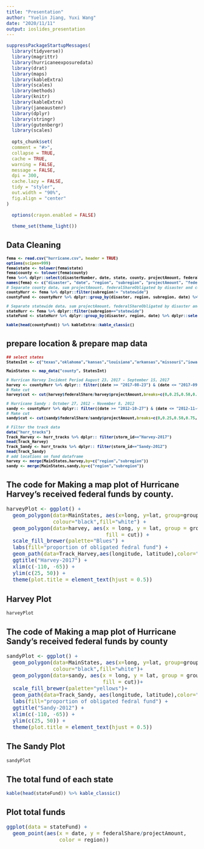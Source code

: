 ```yaml
---
title: "Presentation"
author: "Yuelin Jiang, Yuxi Wang"
date: "2020/11/11"
output: ioslides_presentation
---
```

```r

suppressPackageStartupMessages(
  library(tidyverse))
  library(magrittr)
  library(hurricaneexposuredata)
  library(drat)
  library(maps)
  library(kableExtra)
  library(scales)
  library(methods)
  library(knitr)
  library(kableExtra)
  library(janeaustenr)
  library(dplyr)
  library(stringr)
  library(gutenbergr)
  library(scales)
  
  opts_chunk$set(
  comment = "#>",
  collapse = TRUE,
  cache = TRUE,
  warning = FALSE,
  message = FALSE,
  dpi = 300,
  cache.lazy = FALSE,
  tidy = "styler",
  out.width = "90%",
  fig.align = "center"
)

  options(crayon.enabled = FALSE)

  theme_set(theme_light())

```



## Data Cleaning
<div style="font-size:9pt; font-weight: bold">
```r
fema <- read.csv("hurricane.csv", header = TRUE)
options(scipen=999)
fema$state <- tolower(fema$state)
fema$county <- tolower(fema$county)
fema %<>% dplyr::select(disasterNumber, date, state, county, projectAmount, federalShareObligated)
names(fema) <- c("disaster", "date", "region", "subregion", "projectAmount", "federalShare")
# Separate county data, sum projectAmount, federalShareObligated by disaster and county
countyHurr <- fema %>% dplyr::filter(subregion!= "statewide")
countyFund <- countyHurr %>% dplyr::group_by(disaster, region, subregion, date) %>% dplyr::select(projectAmount, federalShare) %>% summarise_each(funs(sum)) 

# Separate statewide data, sum projectAmount, federalShareObligated by disaster and state
stateHurr <- fema %>% dplyr::filter(subregion=="statewide")
stateFund <- stateHurr %>% dplyr::group_by(disaster, region, date) %>% dplyr::select(projectAmount, federalShare) %>% summarise_each(funs(sum)) 

kable(head(countyFund)) %>% kableExtra::kable_classic()
```
</div>



## prepare location & prepare map data
<div style="font-size:9pt; font-weight: bold">
```r
## select states 
StatesInt <- c("texas","oklahoma","kansas","louisiana","arkansas","missouri","iowa","wisconsin","michigan","illinois","indiana","ohio","kentucky","tennessee","alabama","mississippi","florida","georgia","south carolina","north carolina","virginia","west virginia","maryland","delaware","pennsylvania","new jersey","new york","connecticut","rhode island","massachusetts","vermont","new hampshire","maine")

MainStates <- map_data("county", StatesInt)

# Hurrican Harvey Incident Period August 23, 2017 - September 15, 2017
harvey <- countyHurr %>% dplyr:: filter((date >= "2017-08-23") & (date <= "2017-09-15"))
# Make cut
harvey$cut <- cut(harvey$federalShare/harvey$projectAmount,breaks=c(0,0.25,0.50,0.75,1.00))

# Hurricane Sandy : October 27, 2012 - November 8, 2012
sandy <- countyHurr %>% dplyr:: filter((date >= "2012-10-27") & (date <= "2012-11-08"))
# Make cut
sandy$cut <- cut(sandy$federalShare/sandy$projectAmount,breaks=c(0,0.25,0.50,0.75,1.00))

# Filter the track data
data("hurr_tracks")
Track_Harvey <- hurr_tracks %>% dplyr:: filter(storm_id=="Harvey-2017")
head(Track_Harvey)
Track_Sandy <- hurr_tracks %>% dplyr:: filter(storm_id=="Sandy-2012")
head(Track_Sandy)
# add locations on fund dataframe
harvey <- merge(MainStates,harvey,by=c("region","subregion"))
sandy <- merge(MainStates,sandy,by=c("region","subregion"))
```
</div>


## The code for Making a map plot of Hurricane Harvey's received federal funds by county.
<div style="font-size:12pt">
```r
harveyPlot <- ggplot() + 
  geom_polygon(data=MainStates, aes(x=long, y=lat, group=group),
               colour="black",fill="white") + 
  geom_polygon(data=harvey, aes(x = long, y = lat, group = group, 
                                fill = cut)) + 
  scale_fill_brewer(palette="Blues") + 
  labs(fill="proportion of obligated fedral fund") + 
  geom_path(data=Track_Harvey,aes(longitude, latitude),color="red") + 
  ggtitle("Harvey-2017") + 
  xlim(c(-110, -65)) + 
  ylim(c(25, 50)) +
  theme(plot.title = element_text(hjust = 0.5))
```
</div>

## Harvey Plot
```r
harveyPlot
```
</div>

## The code of Making a map plot of Hurricane Sandy's received federal funds by county
<div style="font-size:12pt">
```r
sandyPlot <- ggplot() + 
  geom_polygon(data=MainStates, aes(x=long, y=lat, group=group),
               colour="black",fill="white")+
  geom_polygon(data=sandy, aes(x = long, y = lat, group = group,
                               fill = cut))+
  scale_fill_brewer(palette="yellows")+
  geom_path(data=Track_Sandy, aes(longitude, latitude),color="red")+
  labs(fill="proportion of obligated fedral fund") + 
  ggtitle("Sandy-2012") +
  xlim(c(-110, -65)) + 
  ylim(c(25, 50)) +
  theme(plot.title = element_text(hjust = 0.5))

```
</div>

## The Sandy Plot
```r
sandyPlot
```
</div>

## The total fund of each state
```r
kable(head(stateFund)) %>% kable_classic()
```
</div>

## Plot total funds
<div style="font-size:12pt">
```r

ggplot(data = stateFund) +
  geom_point(aes(x = date, y = federalShare/projectAmount,
                 color = region))
```
</div>
